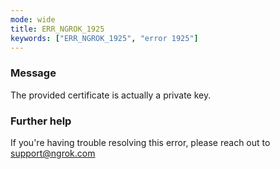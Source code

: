 ```yaml
---
mode: wide
title: ERR_NGROK_1925
keywords: ["ERR_NGROK_1925", "error 1925"]
---
```



### Message

The provided certificate is actually a private key.

<ErrorDetails />

### Further help

If you're having trouble resolving this error, please reach out to [support@ngrok.com](mailto:support@ngrok.com?subject=Help%20with%20ERR_NGROK_1925)
